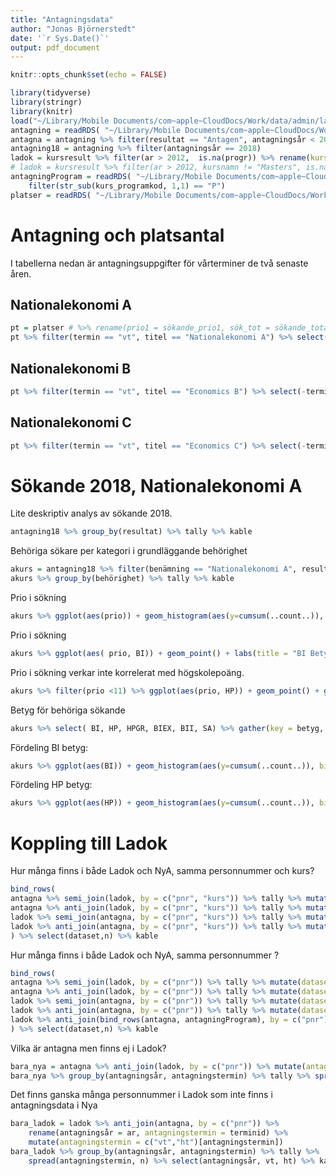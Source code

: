 ```yaml
---
title: "Antagningsdata"
author: "Jonas Björnerstedt"
date: '`r Sys.Date()`'
output: pdf_document
---
```



```r
knitr::opts_chunk$set(echo = FALSE)
```

```r
library(tidyverse)
library(stringr)
library(knitr)
load("~/Library/Mobile Documents/com~apple~CloudDocs/Work/data/admin/ladok2.Rdata")
antagning = readRDS( "~/Library/Mobile Documents/com~apple~CloudDocs/Work/data/admin/antagning-ne.rds") 
antagna = antagning %>% filter(resultat == "Antagen", antagningsår < 2017 |  antagningsår == 2017 & antagningstermin ==1)
antagning18 = antagning %>% filter(antagningsår == 2018)
ladok = kursresult %>% filter(ar > 2012,  is.na(progr)) %>% rename(kurs = kursid)
# ladok = kursresult %>% filter(ar > 2012, kursnamn != "Masters", is.na(progr)) %>% rename(kurs = kursid)
antagningProgram = readRDS( "~/Library/Mobile Documents/com~apple~CloudDocs/Work/data/admin/antagning.rds")  %>% 
    filter(str_sub(kurs_programkod, 1,1) == "P")
platser = readRDS( "~/Library/Mobile Documents/com~apple~CloudDocs/Work/data/admin/platser.rds") %>% arrange(termin, titel, år)

```

# Antagning och platsantal 

I tabellerna nedan är antagningsuppgifter för vårterminer de två senaste åren.

## Nationalekonomi A 

```r

pt = platser # %>% rename(prio1 = sökande_prio1, sök_tot = sökande_totalt, platser = platser_totalt )
pt %>% filter(termin == "vt", titel == "Nationalekonomi A") %>% select(-termin, -titel, -poäng) %>% kable
```

## Nationalekonomi B

```r
pt %>% filter(termin == "vt", titel == "Economics B") %>% select(-termin, -titel, -poäng)  %>% kable
```

## Nationalekonomi C

```r
pt %>% filter(termin == "vt", titel == "Economics C") %>% select(-termin, -titel, -poäng)  %>% kable
```

# Sökande 2018, Nationalekonomi A

Lite deskriptiv analys av sökande 2018. 

```r
antagning18 %>% group_by(resultat) %>% tally %>% kable
```

Behöriga sökare per kategori i grundläggande behörighet
```r
akurs = antagning18 %>% filter(benämning == "Nationalekonomi A", resultat != "Obehörig") 
akurs %>% group_by(behörighet) %>% tally %>% kable

```

Prio i sökning
```r
akurs %>% ggplot(aes(prio)) + geom_histogram(aes(y=cumsum(..count..)), binwidth = 1) + labs(title = "Antal sökande med prio högre än nivå", y = "Antal")
```

Prio i sökning
```r
akurs %>% ggplot(aes( prio, BI)) + geom_point() + labs(title = "BI Betyg och Prio")
```

Prio i sökning verkar inte korrelerat med högskolepoäng.

```r
akurs %>% filter(prio <11) %>% ggplot(aes(prio, HP)) + geom_point() + geom_smooth(method = "lm") + labs(title = "HP Betyg och Prio")
```

Betyg för behöriga sökande 

```r
akurs %>% select( BI, HP, HPGR, BIEX, BII, SA) %>% gather(key = betyg, value = merit, na.rm = TRUE) %>% group_by(betyg) %>% summarise(antal = n(), medelvärde = round(mean(merit),2), min = min(merit) ) %>% kable

```

Fördeling BI betyg:

```r
akurs %>% ggplot(aes(BI)) + geom_histogram(aes(y=cumsum(..count..)), binwidth = 0.5) + labs(title = "Antal studenter med BI betyg lägre än nivå", y = "Antal")

```

Fördeling HP betyg:

```r
akurs %>% ggplot(aes(HP)) + geom_histogram(aes(y=cumsum(..count..)), binwidth = .05) + labs(title = "Antal studenter med HP lägre än nivå", y = "Antal")

```

# Koppling till Ladok

Hur många finns i både Ladok och NyA, samma personnummer och kurs?

```r
bind_rows(
antagna %>% semi_join(ladok, by = c("pnr", "kurs")) %>% tally %>% mutate(dataset = "Nya & Ladok"),
antagna %>% anti_join(ladok, by = c("pnr", "kurs")) %>% tally %>% mutate(dataset = "Ej i Ladok"),
ladok %>% semi_join(antagna, by = c("pnr", "kurs")) %>% tally %>% mutate(dataset = "Ladok & Nya"),
ladok %>% anti_join(antagna, by = c("pnr", "kurs")) %>% tally %>% mutate(dataset = "Ej i Nya")
) %>% select(dataset,n) %>% kable
```

Hur många finns i både Ladok och NyA, samma personnummer ?

```r
bind_rows(
antagna %>% semi_join(ladok, by = c("pnr")) %>% tally %>% mutate(dataset = "Nya & Ladok"),
antagna %>% anti_join(ladok, by = c("pnr")) %>% tally %>% mutate(dataset = "Ej i Ladok"),
ladok %>% semi_join(antagna, by = c("pnr")) %>% tally %>% mutate(dataset = "Ladok & Nya"),
ladok %>% anti_join(antagna, by = c("pnr")) %>% tally %>% mutate(dataset = "Ej i Nya"), 
ladok %>% anti_join(bind_rows(antagna, antagningProgram), by = c("pnr")) %>% tally %>% mutate(dataset = "Ej i Nya eller program")
) %>% select(dataset,n) %>% kable
```

Vilka är antagna men finns ej i Ladok?

```r
bara_nya = antagna %>% anti_join(ladok, by = c("pnr")) %>% mutate(antagningstermin = c("vt","ht")[antagningstermin])
bara_nya %>% group_by(antagningsår, antagningstermin) %>% tally %>% spread(antagningstermin, n) %>% select(antagningsår, vt, ht) %>% kable

```

Det finns ganska många personnummer i Ladok som inte finns i antagningsdata i Nya

```r
bara_ladok = ladok %>% anti_join(antagna, by = c("pnr")) %>% 
    rename(antagningsår = ar, antagningstermin = terminid) %>% 
    mutate(antagningstermin = c("vt","ht")[antagningstermin])
bara_ladok %>% group_by(antagningsår, antagningstermin) %>% tally %>% 
    spread(antagningstermin, n) %>% select(antagningsår, vt, ht) %>% kable
```



